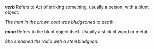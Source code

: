 '''''verb'''''
Refers to Act of striking something, usually a person, with a blunt object.

''The man in the brown coat was bludgeoned to death.''


'''''noun'''''
Refers to the blunt object itself. Usually a stick of wood or metal.

''She smashed the radio with a steel bludgeon.''



{{msg:stub}}